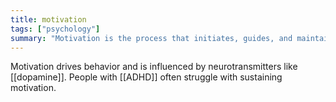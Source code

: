 ```yaml
---
title: motivation
tags: ["psychology"]
summary: "Motivation is the process that initiates, guides, and maintains goal‑oriented behaviors."
---
```


Motivation drives behavior and is influenced by neurotransmitters like [[dopamine]]. People with [[ADHD]] often struggle with sustaining motivation.

